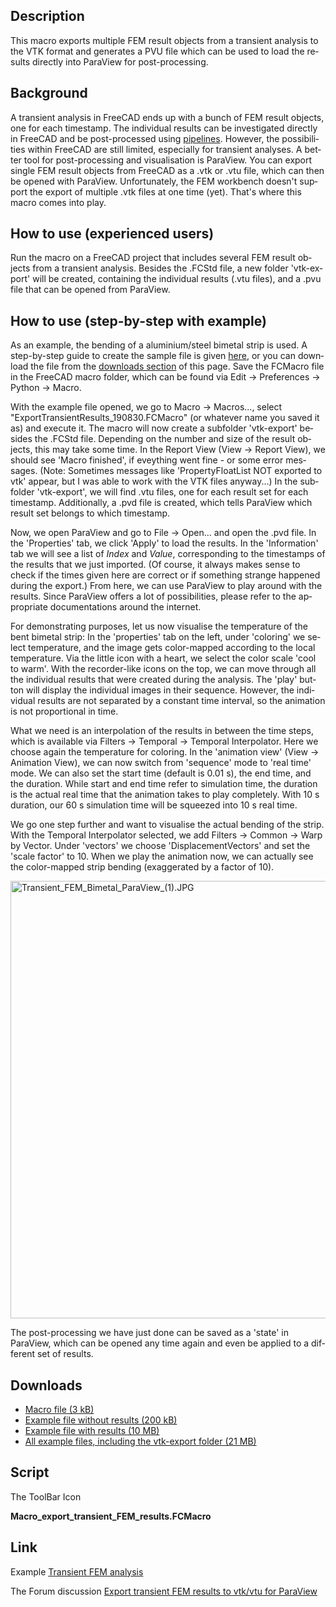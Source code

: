 <languages/>

<div lang="en" dir="ltr" class="mw-content-ltr">
{{Macro
|Name=export transient FEM results
|Description=Export multiple FEM results from a transient analysis for post-processing in ParaView.
|Download=[https://drive.google.com/file/d/1MSBxLPlQ-TwzF-sFkgOeFb48zij5_scp/view?usp=sharing Macro file (3 kB)]<br/>[https://drive.google.com/file/d/1m3RiJ-JM7QSJ6YDhZnafHIbyL92V6sYU/view?usp=sharing Example file without results (200 kB)]<br/>[https://drive.google.com/file/d/157aIdVpIyfpVW9WxL-ReGz0FIsQebH_q/view?usp=sharing Example file with results (10 MB)]<br/>[https://drive.google.com/file/d/1g-QOJtl3G5KaY2bSrw03NNQ8mnfBi03T/view?usp=sharing All example files, including the vtk-export folder (21 MB)]
|Author=Luftschraube
|Version=0.1
|Date=2019-08-30
|FCVersion=All
}}
</div>

<div lang="en" dir="ltr" class="mw-content-ltr">
==Description==
</div>

<div lang="en" dir="ltr" class="mw-content-ltr">
This macro exports multiple FEM result objects from a transient analysis to the VTK format and generates a PVU file which can be used to load the results directly into ParaView for post-processing.
</div>

<div lang="en" dir="ltr" class="mw-content-ltr">
==Background==
</div>

<div lang="en" dir="ltr" class="mw-content-ltr">
A transient analysis in FreeCAD ends up with a bunch of FEM result objects, one for each timestamp. The individual results can be investigated directly in FreeCAD and be post-processed using [[FEM PostPipelineFromResult|pipelines]]. However, the possibilities within FreeCAD are still limited, especially for transient analyses. A better tool for post-processing and visualisation is ParaView. You can export single FEM result objects from FreeCAD as a .vtk or .vtu file, which can then be opened with ParaView. Unfortunately, the FEM workbench doesn't support the export of multiple .vtk files at one time (yet). That's where this macro comes into play.
</div>

<div lang="en" dir="ltr" class="mw-content-ltr">
==How to use (experienced users)==
</div>

<div lang="en" dir="ltr" class="mw-content-ltr">
Run the macro on a FreeCAD project that includes several FEM result objects from a transient analysis. Besides the .FCStd file, a new folder 'vtk-export' will be created, containing the individual results (.vtu files), and a .pvu file that can be opened from ParaView.
</div>

<div lang="en" dir="ltr" class="mw-content-ltr">
==How to use (step-by-step with example)==
</div>

<div lang="en" dir="ltr" class="mw-content-ltr">
As an example, the bending of a aluminium/steel bimetal strip is used. A step-by-step guide to create the sample file is given [[Transient FEM analysis|here]], or you can download the file from the [[#Downloads|downloads section]] of this page. Save the FCMacro file in the FreeCAD macro folder, which can be found via Edit → Preferences → Python → Macro.
</div>

<div lang="en" dir="ltr" class="mw-content-ltr">
With the example file opened, we go to Macro → Macros..., select "ExportTransientResults_190830.FCMacro" (or whatever name you saved it as) and execute it. The macro will now create a subfolder 'vtk-export' besides the .FCStd file. Depending on the number and size of the result objects, this may take some time. In the Report View (View → Report View), we should see 'Macro finished', if eveything went fine - or some error messages. (Note: Sometimes messages like 'PropertyFloatList NOT exported to vtk' appear, but I was able to work with the VTK files anyway...) In the subfolder 'vtk-export', we will find .vtu files, one for each result set for each timestamp. Additionally, a .pvd file is created, which tells ParaView which result set belongs to which timestamp.
</div> 

<div lang="en" dir="ltr" class="mw-content-ltr">
Now, we open ParaView and go to File → Open... and open the .pvd file. In the 'Properties' tab, we click 'Apply' to load the results. In the 'Information' tab we will see a list of ''Index'' and ''Value'', corresponding to the timestamps of the results that we just imported. (Of course, it always makes sense to check if the times given here are correct or if something strange happened during the export.) From here, we can use ParaView to play around with the results. Since ParaView offers a lot of possibilities, please refer to the appropriate documentations around the internet.
</div> 

<div lang="en" dir="ltr" class="mw-content-ltr">
For demonstrating purposes, let us now visualise the temperature of the bent bimetal strip: In the 'properties' tab on the left, under 'coloring' we select temperature, and the image gets color-mapped according to the local temperature. Via the little icon with a heart, we select the color scale 'cool to warm'. With the recorder-like icons on the top, we can move through all the individual results that were created during the analysis. The 'play' button will display the individual images in their sequence. However, the individual results are not separated by a constant time interval, so the animation is not proportional in time.
</div> 

<div lang="en" dir="ltr" class="mw-content-ltr">
What we need is an interpolation of the results in between the time steps, which is available via Filters → Temporal → Temporal Interpolator. Here we choose again the temperature for coloring. In the 'animation view' (View → Animation View), we can now switch from 'sequence' mode to 'real time' mode. We can also set the start time (default is 0.01 s), the end time, and the duration. While start and end time refer to simulation time, the duration is the actual real time that the animation takes to play completely. With 10 s duration, our 60 s simulation time will be squeezed into 10 s real time.
</div>

<div lang="en" dir="ltr" class="mw-content-ltr">
We go one step further and want to visualise the actual bending of the strip. With the Temporal Interpolator selected, we add Filters → Common → Warp by Vector. Under 'vectors' we choose 'DisplacementVectors' and set the 'scale factor' to 10. When we play the animation now, we can actually see the color-mapped strip bending (exaggerated by a factor of 10).
</div>

[[File:Transient FEM Bimetal ParaView (1).JPG|700px]]
{{clear}}

<div lang="en" dir="ltr" class="mw-content-ltr">
The post-processing we have just done can be saved as a 'state' in ParaView, which can be opened any time again and even be applied to a different set of results.
</div>

<div lang="en" dir="ltr" class="mw-content-ltr">
==Downloads==
</div>

<div lang="en" dir="ltr" class="mw-content-ltr">
* [https://drive.google.com/file/d/1MSBxLPlQ-TwzF-sFkgOeFb48zij5_scp/view?usp=sharing Macro file (3 kB)]
* [https://drive.google.com/file/d/1m3RiJ-JM7QSJ6YDhZnafHIbyL92V6sYU/view?usp=sharing Example file without results (200 kB)]
* [https://drive.google.com/file/d/157aIdVpIyfpVW9WxL-ReGz0FIsQebH_q/view?usp=sharing Example file with results (10 MB)]
* [https://drive.google.com/file/d/1g-QOJtl3G5KaY2bSrw03NNQ8mnfBi03T/view?usp=sharing All example files, including the vtk-export folder (21 MB)]
</div>

<div lang="en" dir="ltr" class="mw-content-ltr">
==Script==
</div>

The ToolBar Icon 

'''Macro_export_transient_FEM_results.FCMacro'''

{{MacroCode|code=
#!/usr/bin/python
# -*- coding: utf-8 -*-

#
# Macro to export multiple FEM results objects from a transient analysis for
# post-processing in ParaView.
#
# Created by <Luftschraube> under the GNU Lesser General Public License (LGPL)
#
# Version 0.1 (30.08.2019)
#

import FreeCAD
import Fem
import feminout.importVTKResults
import os
from sys import exit

FreeCAD.Console.PrintMessage(">>>---------Macro started\n")

#Get the file path and name of the active document 
p = FreeCAD.ActiveDocument.FileName
FilePath = "/".join(p.split("/")[:-1])
FileName = p.split("/")[-1].split(".")[0]
FreeCAD.Console.PrintMessage("File path:" + FilePath + "\n")
FreeCAD.Console.PrintMessage("File name:" + FileName + "\n")
FreeCAD.Console.PrintMessage("\n<<<----------Macro finished with errors\n")

#Get FEM result objects into a list
FreeCAD.Console.PrintMessage("Looking for result objects...")
FEMResultObjects = []

for obj in App.ActiveDocument.Objects:
	if obj.TypeId == "Fem::FemResultObjectPython":	
		FEMResultObjects.append(obj.Label)
		#FreeCAD.Console.PrintMessage(obj.Label + '\n')

NumberOfResultObjects = len(FEMResultObjects)
FreeCAD.Console.PrintMessage(str(NumberOfResultObjects) + " found\n")

if NumberOfResultObjects > 0:
	
	#Export result objects as .vtu file and generate .pvu file
	ExportFolderName = "vtk-export"
	ExportOutputPath = FilePath + "/" + ExportFolderName
	if not os.path.exists(ExportOutputPath):
		os.makedirs(ExportOutputPath)
		FreeCAD.Console.PrintMessage(ExportOutputPath + " has been created\n")
	else:
		FreeCAD.Console.PrintMessage(ExportOutputPath + " already exists\n")
	
	PVUFile = open(ExportOutputPath + "/" + FileName + ".pvd","w")
	PVUFile.write("<VTKFile type=\"Collection\" version=\"1.0\" byte_order=\"LittleEndian\" header_type=\"UInt64\">\n\t<Collection>\n")
	
	n = 0
	for ExportObject in sorted(FEMResultObjects):
		n = n + 1
		
		#Read and format time stamp (e.g., 12.37 s = 0001237)
		FreeCADResultLabelParts = ExportObject.split("_")
		PreDecimal = FreeCADResultLabelParts[-3]
		PostDecimal = FreeCADResultLabelParts[-2]

		if len(PostDecimal) == 1:
			PostDecimal = PostDecimal + str(0)
		TimeValue = float(PreDecimal) + float(PostDecimal)/100
		TimeString = str(int(round(TimeValue*100,0))).zfill(7)
	
		#For some reason, the VTK exporter expects a list (although only one object is processed at once...) - so build a list with the current object
		ExportObjectList = []
		ExportObjectList.append(FreeCAD.ActiveDocument.getObject(ExportObject))
		FileNameOUT = FileName + "_" + TimeString + ".vtu"
		FilePath = ExportOutputPath + "/" + FileNameOUT
		FreeCAD.Console.PrintMessage(FilePath + " is to be created\n")
		feminout.importVTKResults.export(ExportObjectList,FilePath)
	
		PVUFile.write("\t\t<DataSet timestep=\"" + str(TimeValue) + "\" file=\"" + FileNameOUT + "\"/>\n")
	
	#Close the .pvu file
	PVUFile.write("\t</Collection>\n</VTKFile>")
	PVUFile.close()
else:
	FreeCAD.Console.PrintMessage("Nothing to export!")

FreeCAD.Console.PrintMessage('\n<<<----------Macro finished\n')
}}


<div lang="en" dir="ltr" class="mw-content-ltr">
==Link==
</div>

<div lang="en" dir="ltr" class="mw-content-ltr">
Example [https://wiki.freecad.org/Transient_FEM_analysis Transient FEM analysis]
</div>

<div lang="en" dir="ltr" class="mw-content-ltr">
The Forum discussion [https://forum.freecad.org/viewtopic.php?f=22&t=37650 Export transient FEM results to vtk/vtu for ParaView]
</div>